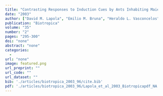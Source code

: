 ```yaml
---
title: "Contrasting Responses to Induction Cues by Ants Inhabiting Maieta Guianensis (Melastomataceae)"
date: "2003"
author: ["David M. Lapola", "Emilio M. Bruna", "Heraldo L. Vasconcelos"]
publication: "Biotropica"
volume: "35"
number: "2"
pages: "295-300"
doi: "none"
abstract: "none"
categories: 
  - 
url: "none"
image: featured.png
url_preprint: ""
url_code: ""
url_dataset: ""
bib: './articles/biotropica_2003_96/cite.bib'
pdf: './articles/biotropica_2003_96/Lapola_et_al_2003_Biotropicapdf_NA.pdf'
---
```

